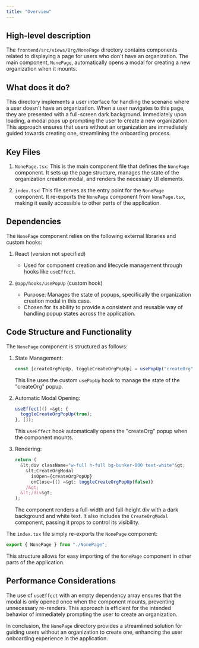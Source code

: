 ```yaml
---
title: "Overview"
---
```


## High-level description
The `frontend/src/views/Org/NonePage` directory contains components related to displaying a page for users who don't have an organization. The main component, `NonePage`, automatically opens a modal for creating a new organization when it mounts.

## What does it do?
This directory implements a user interface for handling the scenario where a user doesn't have an organization. When a user navigates to this page, they are presented with a full-screen dark background. Immediately upon loading, a modal pops up prompting the user to create a new organization. This approach ensures that users without an organization are immediately guided towards creating one, streamlining the onboarding process.

## Key Files
1. `NonePage.tsx`: This is the main component file that defines the `NonePage` component. It sets up the page structure, manages the state of the organization creation modal, and renders the necessary UI elements.

2. `index.tsx`: This file serves as the entry point for the `NonePage` component. It re-exports the `NonePage` component from `NonePage.tsx`, making it easily accessible to other parts of the application.

## Dependencies
The `NonePage` component relies on the following external libraries and custom hooks:

1. React (version not specified)
   - Used for component creation and lifecycle management through hooks like `useEffect`.

2. `@app/hooks/usePopUp` (custom hook)
   - Purpose: Manages the state of popups, specifically the organization creation modal in this case.
   - Chosen for its ability to provide a consistent and reusable way of handling popup states across the application.

## Code Structure and Functionality

The `NonePage` component is structured as follows:

1. State Management:
   ```typescript
   const [createOrgPopUp, toggleCreateOrgPopUp] = usePopUp("createOrg");
   ```
   This line uses the custom `usePopUp` hook to manage the state of the "createOrg" popup.

2. Automatic Modal Opening:
   ```typescript
   useEffect(() =&gt; {
     toggleCreateOrgPopUp(true);
   }, []);
   ```
   This `useEffect` hook automatically opens the "createOrg" popup when the component mounts.

3. Rendering:
   ```jsx
   return (
     &lt;div className="w-full h-full bg-bunker-800 text-white"&gt;
       &lt;CreateOrgModal
         isOpen={createOrgPopUp}
         onClose={() =&gt; toggleCreateOrgPopUp(false)}
       /&gt;
     &lt;/div&gt;
   );
   ```
   The component renders a full-width and full-height div with a dark background and white text. It also includes the `CreateOrgModal` component, passing it props to control its visibility.

The `index.tsx` file simply re-exports the `NonePage` component:

```typescript
export { NonePage } from "./NonePage";
```

This structure allows for easy importing of the `NonePage` component in other parts of the application.

## Performance Considerations
The use of `useEffect` with an empty dependency array ensures that the modal is only opened once when the component mounts, preventing unnecessary re-renders. This approach is efficient for the intended behavior of immediately prompting the user to create an organization.

In conclusion, the `NonePage` directory provides a streamlined solution for guiding users without an organization to create one, enhancing the user onboarding experience in the application.